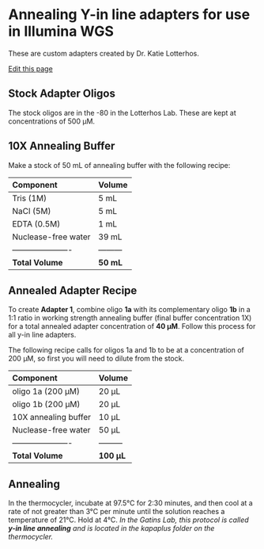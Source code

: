 # Annealing Y-in line adapters for use in Illumina WGS
These are custom adapters created by Dr. Katie Lotterhos.

[Edit this page](https://github.com/remygatins/GatinsLabProtocols/edit/main/lab_molec_yinlineannealing.qmd)

## Stock Adapter Oligos
The stock oligos are in the -80 in the Lotterhos Lab. These are kept at concentrations of 500 µM. 

## 10X Annealing Buffer
Make a stock of 50 mL of annealing buffer with the following recipe:

| Component            | Volume  |
|:---------------------|:--------|
| Tris (1M) | 5 mL   |
| NaCl (5M) | 5 mL   | 
| EDTA (0.5M)    | 1 mL   |
| Nuclease-free water    | 39 mL   |
|----------------------|---------|
|**Total Volume**      |**50 mL**|

## Annealed Adapter Recipe
To create **Adapter 1**, combine oligo **1a** with its complementary oligo **1b** in a 1:1 ratio in working strength annealing buffer (final buffer concentration 1X) for a total annealed adapter concentration of **40 µM**. Follow this process for all y-in line adapters.

The following recipe calls for oligos 1a and 1b to be at a concentration of 200 µM, so first you will need to dilute from the stock. 

| Component            | Volume  |
|:---------------------|:--------|
| oligo 1a (200 µM) | 20 µL   |
| oligo 1b (200 µM) | 20 µL    |
| 10X annealing buffer    | 10 µL   |
| Nuclease-free water    | 50 µL   |
|----------------------|---------|
|**Total Volume**      |**100 µL**|

## Annealing
In the thermocycler, incubate at 97.5°C for 2:30 minutes, and then cool at a rate of not greater than 3°C per minute until the solution reaches a temperature of 21°C. Hold at 4°C.
*In the Gatins Lab, this protocol is called **y-in line annealing** and is located in the kapaplus folder on the thermocycler.*
